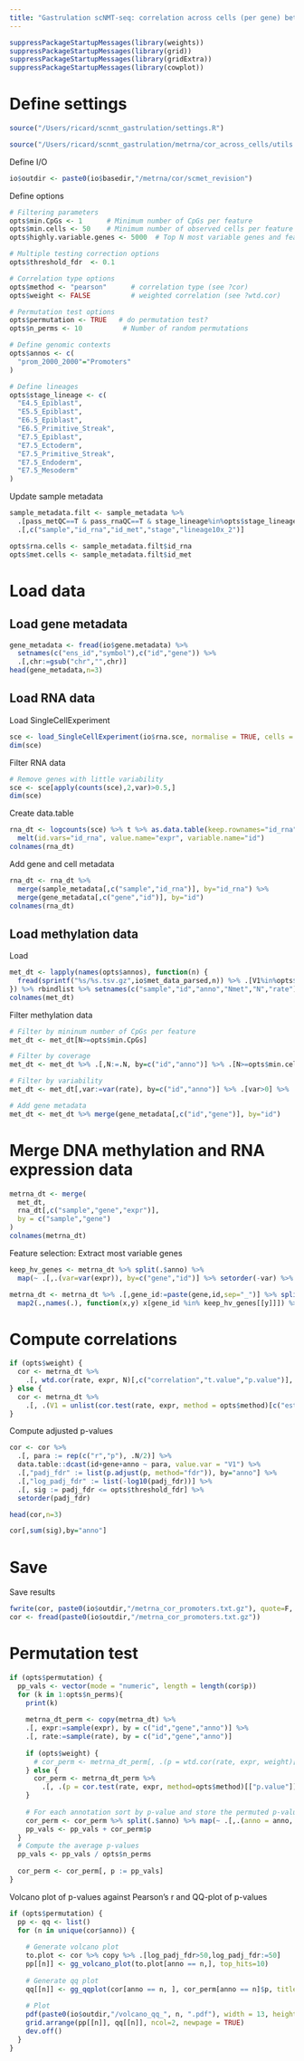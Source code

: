 ```yaml
---
title: "Gastrulation scNMT-seq: correlation across cells (per gene) between RNA expression and DNA methylation"
---
```


```r
suppressPackageStartupMessages(library(weights))
suppressPackageStartupMessages(library(grid))
suppressPackageStartupMessages(library(gridExtra))
suppressPackageStartupMessages(library(cowplot))
```

# Define settings

```r
source("/Users/ricard/scnmt_gastrulation/settings.R")
```

```r
source("/Users/ricard/scnmt_gastrulation/metrna/cor_across_cells/utils.R")
```

Define I/O
```r
io$outdir <- paste0(io$basedir,"/metrna/cor/scmet_revision")
```

Define options
```r
# Filtering parameters
opts$min.CpGs <- 1      # Minimum number of CpGs per feature
opts$min.cells <- 50    # Minimum number of observed cells per feature with at least opts$min.CpGs
opts$highly.variable.genes <- 5000  # Top N most variable genes and features

# Multiple testing correction options
opts$threshold_fdr  <- 0.1

# Correlation type options
opts$method <- "pearson"      # correlation type (see ?cor)
opts$weight <- FALSE          # weighted correlation (see ?wtd.cor) 

# Permutation test options
opts$permutation <- TRUE   # do permutation test?
opts$n_perms <- 10          # Number of random permutations

# Define genomic contexts
opts$annos <- c(
  "prom_2000_2000"="Promoters"
)

# Define lineages
opts$stage_lineage <- c(
  "E4.5_Epiblast",
  "E5.5_Epiblast",
  "E6.5_Epiblast",
  "E6.5_Primitive_Streak",
  "E7.5_Epiblast",
  "E7.5_Ectoderm",
  "E7.5_Primitive_Streak",
  "E7.5_Endoderm",
  "E7.5_Mesoderm"
)
```

Update sample metadata
```r
sample_metadata.filt <- sample_metadata %>% 
  .[pass_metQC==T & pass_rnaQC==T & stage_lineage%in%opts$stage_lineage] %>%
  .[,c("sample","id_rna","id_met","stage","lineage10x_2")]
```

```r
opts$rna.cells <- sample_metadata.filt$id_rna
opts$met.cells <- sample_metadata.filt$id_met
```

# Load data

## Load gene metadata
```r
gene_metadata <- fread(io$gene.metadata) %>% 
  setnames(c("ens_id","symbol"),c("id","gene")) %>% 
  .[,chr:=gsub("chr","",chr)]
head(gene_metadata,n=3)
```

## Load RNA data

Load SingleCellExperiment
```r
sce <- load_SingleCellExperiment(io$rna.sce, normalise = TRUE, cells = opts$rna.cells)
dim(sce)
```

Filter RNA data
```r
# Remove genes with little variability
sce <- sce[apply(counts(sce),2,var)>0.5,]
dim(sce)
```

Create data.table
```r
rna_dt <- logcounts(sce) %>% t %>% as.data.table(keep.rownames="id_rna") %>% 
  melt(id.vars="id_rna", value.name="expr", variable.name="id")
colnames(rna_dt)
```

Add gene and cell metadata
```r
rna_dt <- rna_dt %>% 
  merge(sample_metadata[,c("sample","id_rna")], by="id_rna") %>%
  merge(gene_metadata[,c("gene","id")], by="id")
colnames(rna_dt)
```

## Load methylation data

Load
```r
met_dt <- lapply(names(opts$annos), function(n) {
  fread(sprintf("%s/%s.tsv.gz",io$met_data_parsed,n)) %>% .[V1%in%opts$met.cells]
}) %>% rbindlist %>% setnames(c("sample","id","anno","Nmet","N","rate"))
colnames(met_dt)
```

Filter methylation data
```r
# Filter by mininum number of CpGs per feature
met_dt <- met_dt[N>=opts$min.CpGs]

# Filter by coverage
met_dt <- met_dt %>% .[,N:=.N, by=c("id","anno")] %>% .[N>=opts$min.cells] %>% .[,N:=NULL]

# Filter by variability
met_dt <- met_dt[,var:=var(rate), by=c("id","anno")] %>% .[var>0] %>% .[,var:=NULL]

# Add gene metadata
met_dt <- met_dt %>% merge(gene_metadata[,c("id","gene")], by="id")
```

# Merge DNA methylation and RNA expression data

```r
metrna_dt <- merge(
  met_dt, 
  rna_dt[,c("sample","gene","expr")], 
  by = c("sample","gene")
)
colnames(metrna_dt)
```

Feature selection: Extract most variable genes
```r
keep_hv_genes <- metrna_dt %>% split(.$anno) %>% 
  map(~ .[,.(var=var(expr)), by=c("gene","id")] %>% setorder(-var) %>% head(n=opts$highly.variable.genes) %>% .[,gene_id:=paste(gene,id,sep="_")] %>% .$gene_id %>% as.character())

metrna_dt <- metrna_dt %>% .[,gene_id:=paste(gene,id,sep="_")] %>% split(.$anno) %>%
  map2(.,names(.), function(x,y) x[gene_id %in% keep_hv_genes[[y]]]) %>% rbindlist %>% .[,gene_id:=NULL]
```

# Compute correlations

```r
if (opts$weight) {
  cor <- metrna_dt %>%
    .[, wtd.cor(rate, expr, N)[,c("correlation","t.value","p.value")], by = c("id","gene","anno")]
} else {
  cor <- metrna_dt %>%
    .[, .(V1 = unlist(cor.test(rate, expr, method = opts$method)[c("estimate", "p.value")])), by = c("id","gene","anno")]
}
```

Compute adjusted p-values
```r
cor <- cor %>% 
  .[, para := rep(c("r","p"), .N/2)] %>% 
  data.table::dcast(id+gene+anno ~ para, value.var = "V1") %>%
  .[,"padj_fdr" := list(p.adjust(p, method="fdr")), by="anno"] %>%
  .[,"log_padj_fdr" := list(-log10(padj_fdr))] %>%
  .[, sig := padj_fdr <= opts$threshold_fdr] %>% 
  setorder(padj_fdr)

head(cor,n=3)
```

```r
cor[,sum(sig),by="anno"]
```

# Save

Save results
```r
fwrite(cor, paste0(io$outdir,"/metrna_cor_promoters.txt.gz"), quote=F, sep="\t")
cor <- fread(paste0(io$outdir,"/metrna_cor_promoters.txt.gz"))
```

# Permutation test

```r
if (opts$permutation) {
  pp_vals <- vector(mode = "numeric", length = length(cor$p))
  for (k in 1:opts$n_perms){
    print(k)
    
    metrna_dt_perm <- copy(metrna_dt) %>%
    .[, expr:=sample(expr), by = c("id","gene","anno")] %>%
    .[, rate:=sample(rate), by = c("id","gene","anno")]
    
    if (opts$weight) {
      # cor_perm <- metrna_dt_perm[, .(p = wtd.cor(rate, expr, weight)[, c("p.value")]), by = c("id", "gene", "anno")]
    } else {
      cor_perm <- metrna_dt_perm %>%
        .[, .(p = cor.test(rate, expr, method=opts$method)[["p.value"]]), by = c("id","gene","anno")]
    }
    
    # For each annotation sort by p-value and store the permuted p-values
    cor_perm <- cor_perm %>% split(.$anno) %>% map(~ .[,.(anno = anno, p = sort(p))]) %>% rbindlist
    pp_vals <- pp_vals + cor_perm$p
  }
  # Compute the average p-values
  pp_vals <- pp_vals / opts$n_perms
  
  cor_perm <- cor_perm[, p := pp_vals]
}
```

Volcano plot of p-values against Pearson's r and QQ-plot of p-values
```r
if (opts$permutation) {
  pp <- qq <- list()
  for (n in unique(cor$anno)) {
    
    # Generate volcano plot  
    to.plot <- cor %>% copy %>% .[log_padj_fdr>50,log_padj_fdr:=50]
    pp[[n]] <- gg_volcano_plot(to.plot[anno == n,], top_hits=10)
    
    # Generate qq plot
    qq[[n]] <- gg_qqplot(cor[anno == n, ], cor_perm[anno == n]$p, title = "")
    
    # Plot
    pdf(paste0(io$outdir,"/volcano_qq_", n, ".pdf"), width = 13, height = 5.5)
    grid.arrange(pp[[n]], qq[[n]], ncol=2, newpage = TRUE)
    dev.off()
  }
}
```
